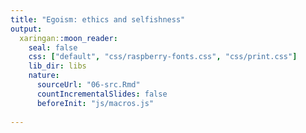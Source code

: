 ```yaml
---
title: "Egoism: ethics and selfishness"
output:
  xaringan::moon_reader:
    seal: false
    css: ["default", "css/raspberry-fonts.css", "css/print.css"]
    lib_dir: libs
    nature:
      sourceUrl: "06-src.Rmd"
      countIncrementalSlides: false
      beforeInit: "js/macros.js"
      
---
```

